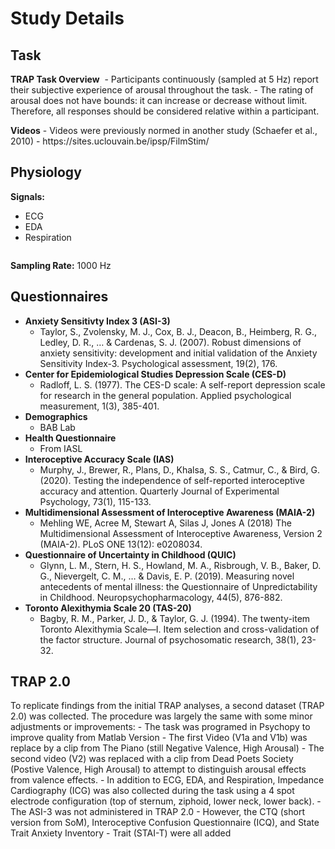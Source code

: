 # Study Details

## Task 

**TRAP Task Overview**
![<!--- Task --->](images/trap_task_overview.png)
- Participants continuously (sampled at 5 Hz) report their subjective experience of arousal throughout the task.
- The rating of arousal does not have bounds: it can increase or decrease without limit. Therefore, all responses should be considered relative within a participant.

**Videos**
- Videos were previously normed in another study (Schaefer et al., 2010)
- https://sites.uclouvain.be/ipsp/FilmStim/ 

## Physiology
**Signals:**

- ECG
- EDA
- Respiration

![<!--- Physiology --->](images/physio.png)

**Sampling Rate:** 1000 Hz


## Questionnaires

- **Anxiety Sensitivty Index 3 (ASI-3)**
  - Taylor, S., Zvolensky, M. J., Cox, B. J., Deacon, B., Heimberg, R. G., Ledley, D. R., ... & Cardenas, S. J. (2007). Robust dimensions of anxiety sensitivity: development and initial validation of the Anxiety Sensitivity Index-3. Psychological assessment, 19(2), 176.
- **Center for Epidemiological Studies Depression Scale (CES-D)**
  - Radloff, L. S. (1977). The CES-D scale: A self-report depression scale for research in the general population. Applied psychological measurement, 1(3), 385-401.
- **Demographics**
  - BAB Lab
- **Health Questionnaire**
  - From IASL 
- **Interoceptive Accuracy Scale (IAS)**
  - Murphy, J., Brewer, R., Plans, D., Khalsa, S. S., Catmur, C., & Bird, G. (2020). Testing the independence of self-reported interoceptive accuracy and attention. Quarterly Journal of Experimental Psychology, 73(1), 115-133.
- **Multidimensional Assessment of Interoceptive Awareness (MAIA-2)**
  - Mehling WE, Acree M, Stewart A, Silas J, Jones A (2018) The Multidimensional Assessment of Interoceptive Awareness, Version 2 (MAIA-2). PLoS ONE 13(12): e0208034.
- **Questionnaire of Uncertainty in Childhood (QUIC)**
  - Glynn, L. M., Stern, H. S., Howland, M. A., Risbrough, V. B., Baker, D. G., Nievergelt, C. M., ... & Davis, E. P. (2019). Measuring novel antecedents of mental illness: the Questionnaire of Unpredictability in Childhood. Neuropsychopharmacology, 44(5), 876-882.
- **Toronto Alexithymia Scale 20 (TAS-20)**
  - Bagby, R. M., Parker, J. D., & Taylor, G. J. (1994). The twenty-item Toronto Alexithymia Scale—I. Item selection and cross-validation of the factor structure. Journal of psychosomatic research, 38(1), 23-32.
  
## TRAP 2.0
To replicate findings from the initial TRAP analyses, a second dataset (TRAP 2.0) was collected. The procedure was largely the same with some minor adjustments or improvements:
- The task was programed in Psychopy to improve quality from Matlab Version
- The first Video (V1a and V1b) was replace by a clip from The Piano (still Negative Valence, High Arousal)
- The second video (V2) was replaced with a clip from Dead Poets Society (Postive Valence, High Arousal) to attempt to distinguish arousal effects from valence effects.
- In addition to ECG, EDA, and Respiration, Impedance Cardiography (ICG) was also collected during the task using a 4 spot electrode configuration (top of sternum, ziphoid, lower neck, lower back).
- The ASI-3 was not administered in TRAP 2.0
- However, the CTQ (short version from SoM), Interoceptive Confusion Questionnaire (ICQ), and State Trait Anxiety Inventory - Trait (STAI-T) were all added